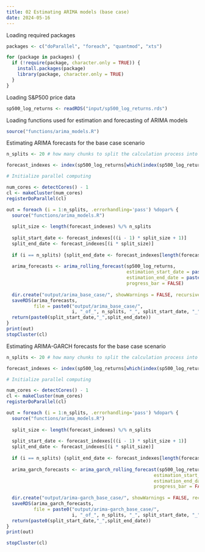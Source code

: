 ```yaml
---
title: 02 Estimating ARIMA models (base case)
date: 2024-05-16
---
```


Loading required packages

```r
packages <- c("doParallel", "foreach", "quantmod", "xts")

for (package in packages) {
  if (!require(package, character.only = TRUE)) {
    install.packages(package)
    library(package, character.only = TRUE)
  }
}
```

Loading S&P500 price data

```r
sp500_log_returns <- readRDS("input/sp500_log_returns.rds")
```

Loading functions used for estimation and forecasting of ARIMA models

```r
source("functions/arima_models.R")
```

Estimating ARIMA forecasts for the base case scenario

```r
n_splits <- 20 # how many chunks to split the calculation process into

forecast_indexes <- index(sp500_log_returns[which(index(sp500_log_returns) == "2005-12-20"):length(sp500_log_returns)]) # include dates for which we are making forecasts (so from 2005-12-20 to 2019-12-31)

# Initialize parallel computing

num_cores <- detectCores() - 1
cl <- makeCluster(num_cores)
registerDoParallel(cl)

out = foreach (i = 1:n_splits, .errorhandling='pass') %dopar% {
  source("functions/arima_models.R")
  
  split_size <- length(forecast_indexes) %/% n_splits
  
  split_start_date <- forecast_indexes[((i - 1) * split_size + 1)]
  split_end_date <- forecast_indexes[(i * split_size)]
  
  if (i == n_splits) {split_end_date <- forecast_indexes[length(forecast_indexes)]}
  
  arima_forecasts <- arima_rolling_forecast(sp500_log_returns,
                                            estimation_start_date = paste0(split_start_date),
                                            estimation_end_date = paste0(split_end_date),
                                            progress_bar = FALSE) 
  
  dir.create("output/arima_base_case/", showWarnings = FALSE, recursive = TRUE)
  saveRDS(arima_forecasts,
          file = paste0("output/arima_base_case/",
                        i, "_of_", n_splits, "_", split_start_date, "_", split_end_date ,".rds"))
  return(paste0(split_start_date,"_",split_end_date))
}
print(out)
stopCluster(cl)
```

Estimating ARIMA-GARCH forecasts for the base case scenario

```r
n_splits <- 20 # how many chunks to split the calculation process into

forecast_indexes <- index(sp500_log_returns[which(index(sp500_log_returns) == "2005-12-20"):length(sp500_log_returns)]) # include dates for which we are making forecasts (so from 2005-12-20 to 2019-12-31)

# Initialize parallel computing

num_cores <- detectCores() - 1
cl <- makeCluster(num_cores)
registerDoParallel(cl)

out = foreach (i = 1:n_splits, .errorhandling='pass') %dopar% {
  source("functions/arima_models.R")
  
  split_size <- length(forecast_indexes) %/% n_splits
  
  split_start_date <- forecast_indexes[((i - 1) * split_size + 1)]
  split_end_date <- forecast_indexes[(i * split_size)]
  
  if (i == n_splits) {split_end_date <- forecast_indexes[length(forecast_indexes)]}
  
  arima_garch_forecasts <- arima_garch_rolling_forecast(sp500_log_returns,
                                                      estimation_start_date = paste0(split_start_date), 
                                                      estimation_end_date = paste0(split_end_date),
                                                      progress_bar = FALSE)
  
  dir.create("output/arima-garch_base_case/", showWarnings = FALSE, recursive = TRUE)
  saveRDS(arima_garch_forecasts,
          file = paste0("output/arima-garch_base_case/",
                        i, "_of_", n_splits, "_", split_start_date, "_", split_end_date ,".rds"))
  return(paste0(split_start_date,"_",split_end_date))
}
print(out)

stopCluster(cl)
```